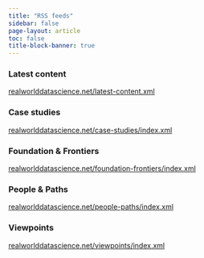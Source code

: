 ```yaml
---
title: "RSS feeds"
sidebar: false
page-layout: article
toc: false
title-block-banner: true
---
```

### Latest content
[realworlddatascience.net/latest-content.xml](https://realworlddatascience.net/latest-content.xml)

### Case studies
[realworlddatascience.net/case-studies/index.xml](https://realworlddatascience.net/case-studies/index.xml)

### Foundation & Frontiers
[realworlddatascience.net/foundation-frontiers/index.xml](https://realworlddatascience.net/foundation-frontiers/index.xml)

### People & Paths
[realworlddatascience.net/people-paths/index.xml](https://realworlddatascience.net/people-paths/index.xml)

### Viewpoints
[realworlddatascience.net/viewpoints/index.xml](https://realworlddatascience.net/viewpoints/index.xml)

